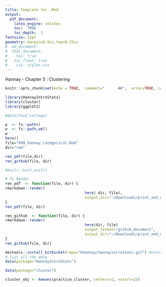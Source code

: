 ```yaml
---
title: Template for .Rmd
output: 
  pdf_document:
    latex_engine: xelatex
    toc:  TRUE
    toc_depth:  1
fontsize: 12pt
geometry: margin=0.5in,top=0.25in
#  md_document:
#  html_document:
#    toc: true
#  	toc_float: true
#    css: styles.css
---
```

Hannay - Chapter 5	 : Clustering
```r
knitr::opts_chunk$set(echo = TRUE,  comment="      ##",  error=TRUE, collapse=TRUE)
```

```r
library(HannayIntroStats)
library(cluster)
library(ggplot2)

#data(food_college)
```

```r
p  <- fs::path()
w  <- fs::path_wd()
w
here()
file="098_hannay_categorical.Rmd"
dir="rmd"

ren_pdf(file,dir)
ren_github(file, dir)

#knitr::knit_exit()

# To Render
ren_pdf  <- function(file, dir) {
rmarkdown::render(
									here( dir, file), 
									output_dir="~/Downloads/print_and_delete") 
}
ren_pdf(file, dir)

ren_github  <- function(file, dir) {
rmarkdown::render(
									here(dir, file) 
									output_format="github_document",
									output_dir="~/Downloads/print_and_delete") 
}
ren_github(file, dir)
```

```r
devtools::install_bitbucket(repo="khannay/hannayintrostats.git") #install the class R package
# list all the data
data(package="HannayIntroStats")
```

```r
data(package="cluster")

cluster_obj <- kmeans(practice_cluster, centers=2, nstart=25)
```

